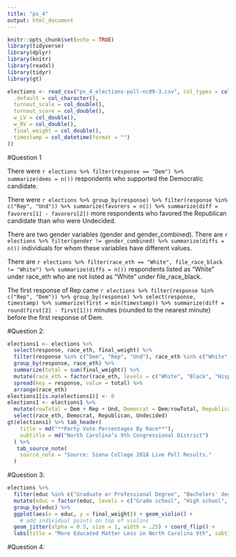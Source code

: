 ```yaml
---
title: "ps_4"
output: html_document
---
```


```r
knitr::opts_chunk$set(echo = TRUE)
library(tidyverse)
library(dplyr)
library(knitr)
library(readxl)
library(tidyr)
library(gt)

elections <- read_csv("ps_4_elections-poll-nc09-3.csv", col_types = cols(
  .default = col_character(),
  turnout_scale = col_double(),
  turnout_score = col_double(),
  w_LV = col_double(),
  w_RV = col_double(),
  final_weight = col_double(),
  timestamp = col_datetime(format = "")
))
```
#Question 1

There were `r elections %>% filter(response == "Dem") %>% summarize(dems = n())` respondents who supported the Democratic candidate.

There were `r elections %>% group_by(response) %>% filter(response %in% c("Rep", "Und")) %>% summarize(favorers = n()) %>% summarize(diff = favorers[1] - favorers[2])` more respondents who favored the Republican candidate than who were Undecided.

There are two gender variables (gender and gender_combined). There are `r elections %>% filter(gender != gender_combined) %>% summarize(diffs = n())` individuals for whom these variables have different values.

There are `r elections %>% filter(race_eth == "White", file_race_black != "White") %>% summarize(diffs = n())` respondents listed as “White” under race_eth who are not listed as “White” under file_race_black.

The first response of Rep came `r elections %>% filter(response %in% c("Rep", "Dem")) %>% group_by(response) %>% select(response, timestamp) %>% summarize(first = min(timestamp)) %>% summarize(diff = round(first[2] - first[1]))` minutes (rounded to the nearest minute) before the first response of Dem.

#Question 2: 

```r
elections1 <- elections %>% 
  select(response, race_eth, final_weight) %>%
  filter(response %in% c("Dem", "Rep", "Und"), race_eth %in% c("White", "Black", "Hispanic", "Asian", "Other")) %>% 
  group_by(response, race_eth) %>%
  summarize(total = sum(final_weight)) %>%
  mutate(race_eth = factor(race_eth, levels = c("White", "Black", "Hispanic", "Asian", "Other"))) %>%
  spread(key = response, value = total) %>% 
  arrange(race_eth)
elections1[is.na(elections1)] <- 0
elections1 <- elections1 %>%
  mutate(rowTotal = Dem + Rep + Und, Democrat = Dem/rowTotal, Republican = Rep/rowTotal, Undecided = Und/rowTotal, Number = rowTotal) %>%
  select(race_eth, Democrat, Republican, Undecided) 
gt(elections1) %>% tab_header(
    title = md("**Party Vote Percentages By Race**"),
    subtitle = md("North Carolina’s 9th Congressional District")
  ) %>% 
   tab_source_note(
    source_note = "Source: Siena College 2018 Live Poll Results."
  ) 
```

#Question 3:

```r
elections %>%
  filter(educ %in% c("Graduate or Professional Degree", "Bachelors' degree", "Some college or trade school", "High school", "Grade school")) %>%
  mutate(educ = factor(educ, levels = c("Grade school", "High school", "Some college or trade school",   "Bachelors' degree", "Graduate or Professional Degree"))) %>%
  group_by(educ) %>% 
  ggplot(aes(x = educ, y = final_weight)) + geom_violin() +
    # add individual points on top of violins
  geom_jitter(alpha = 0.5, size = 1, width = .25) + coord_flip() +
  labs(title = "More Educated Matter Less in North Carolina 9th", subtitle = "Poll gives more weight to people who are less likely to participate in polls", y = "Weight Given to Respondent in Calculating Poll Results", x = element_blank(), caption = "New York Times Upshot/Siena College 2018 live polls")

```

#Question 4:
